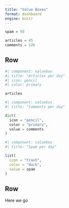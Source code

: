 ```yaml
---
title: "Value Boxes"
format: dashboard
engine: knitr
---
```


```r
spam = 50
```

```python
articles = 45
comments = 126
```

## Row 

```python
#| component: valuebox
#| title: "Articles per day"
#| icon: pencil
#| color: primary

articles
```

```python
#| component: valuebox
#| title: "Comments per day"

dict(
  icon = "pencil",
  color = "primary",
  value = comments
)
```

```r
#| component: valuebox
#| title: "Spam per day"

list(
  icon = "trash",
  color = "dark",
  value = spam
)
```

## Row

Here we go